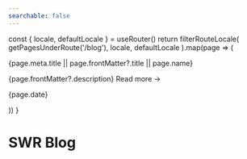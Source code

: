 ```yaml
---
searchable: false
---
```



  const { locale, defaultLocale } = useRouter()
  return filterRouteLocale(
    getPagesUnderRoute('/blog'),
    locale,
    defaultLocale
  ).map(page => (
    <div key={page.route}>
      <Link
        href={page.route}
        className="text-2xl text-black hover:!no-underline dark:text-gray-100"
      >
        {page.meta.title || page.frontMatter?.title || page.name}
      </Link>
      <p className="opacity-80 mt-6 leading-7">
        {page.frontMatter?.description}
        <Link
          href={page.route}
          className="block nx-text-primary-600 underline underline-offset-2 decoration-from-font"
        >
          Read more →
        </Link>
      </p>
      <p>{page.date}</p>
    </div>
  ))
}

# SWR Blog

<Page />